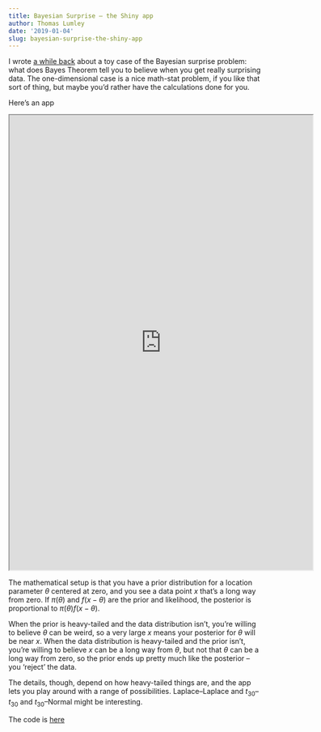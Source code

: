 ```yaml
---
title: Bayesian Surprise — the Shiny app
author: Thomas Lumley
date: '2019-01-04'
slug: bayesian-surprise-the-shiny-app
---
```


I wrote [a while back](https://notstatschat.rbind.io/2017/09/22/bayesian-surprise/) about a toy case of the Bayesian surprise problem: what does Bayes Theorem tell you to believe when you get really surprising data. The one-dimensional case is a nice math-stat problem, if you like that sort of thing, but maybe you'd rather have the calculations done for you.

Here's an app

<iframe width="600" height="900" src="https://tslumley.shinyapps.io/bayes-surprise/"> </iframe>

The mathematical setup is that you have a prior distribution for a location parameter $\theta$ centered at zero, and you see a data point $x$ that's a long way from zero. If $\pi(\theta)$ and $f(x-\theta)$ are the prior and likelihood, the posterior is proportional to $\pi(\theta)f(x-\theta)$.

When the prior is heavy-tailed and the data distribution isn't, you're willing to believe $\theta$ can be weird, so a very large $x$ means your posterior for $\theta$ will be near $x$.  When the data distribution is heavy-tailed and the prior isn't, you're willing to believe $x$ can be a long way from $\theta$, but not that $\theta$ can be a long way from zero, so the prior ends up pretty much like the posterior -- you 'reject' the data.

The details, though, depend on how heavy-tailed things are, and the app lets you play around with a range of possibilities. Laplace--Laplace and $t_{30}$--$t_{30}$ and $t_{30}$--Normal might be interesting.

The code is [here](https://gist.github.com/tslumley/bf4e195502a00bde6839e5e4d57a6103)